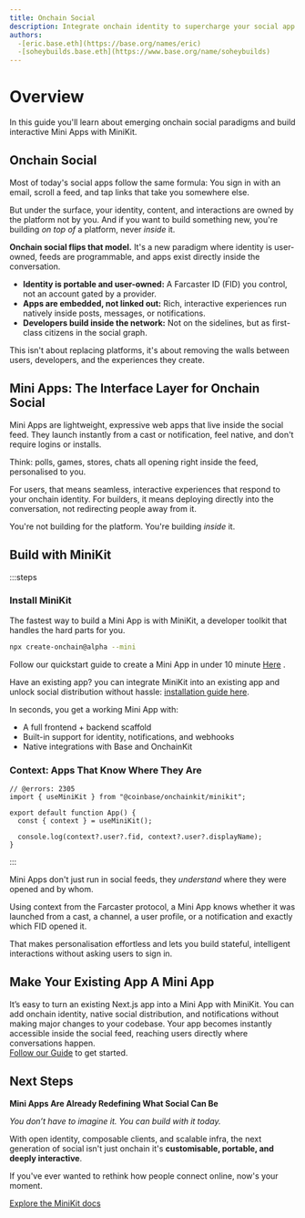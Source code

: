 ```yaml
---
title: Onchain Social
description: Integrate onchain identity to supercharge your social app.
authors:
  -[eric.base.eth](https://base.org/names/eric)
  -[soheybuilds.base.eth](https://www.base.org/name/soheybuilds)
---
```


# Overview

In this guide you'll learn about emerging onchain social paradigms and build interactive Mini Apps with MiniKit.

## Onchain Social

Most of today's social apps follow the same formula: You sign in with an email, scroll a feed, and tap links that take you somewhere else.

But under the surface, your identity, content, and interactions are owned by the platform not by you. And if you want to build something new, you're building _on top of_ a platform, never _inside_ it.

**Onchain social flips that model.** It's a new paradigm where identity is user-owned, feeds are programmable, and apps exist directly inside the conversation.

- **Identity is portable and user-owned:** A Farcaster ID (FID) you control, not an account gated by a provider.
- **Apps are embedded, not linked out:** Rich, interactive experiences run natively inside posts, messages, or notifications.
- **Developers build inside the network:** Not on the sidelines, but as first-class citizens in the social graph.

This isn't about replacing platforms, it's about removing the walls between users, developers, and the experiences they create.

## Mini Apps: The Interface Layer for Onchain Social

Mini Apps are lightweight, expressive web apps that live inside the social feed. They launch instantly from a cast or notification, feel native, and don't require logins or installs.

Think: polls, games, stores, chats all opening right inside the feed, personalised to you.

For users, that means seamless, interactive experiences that respond to your onchain identity. For builders, it means deploying directly into the conversation, not redirecting people away from it.

You're not building for the platform. You're building _inside_ it.

## Build with MiniKit

:::steps

### Install MiniKit

The fastest way to build a Mini App is with MiniKit, a developer toolkit that handles the hard parts for you.

```bash [Terminal]
npx create-onchain@alpha --mini
```

Follow our quickstart guide to create a Mini App in under 10 minute [Here](/builderkits/minikit/quickstart) .

Have an existing app? you can integrate MiniKit into an existing app and unlock social distribution without hassle: [installation guide here](/builderkits/minikit/existing-app-integration).

In seconds, you get a working Mini App with:

- A full frontend \+ backend scaffold
- Built-in support for identity, notifications, and webhooks
- Native integrations with Base and OnchainKit

### Context: Apps That Know Where They Are

```tsx twoslash [App.tsx]
// @errors: 2305
import { useMiniKit } from "@coinbase/onchainkit/minikit";

export default function App() {
  const { context } = useMiniKit();

  console.log(context?.user?.fid, context?.user?.displayName);
}
```

:::

Mini Apps don't just run in social feeds, they _understand_ where they were opened and by whom.

Using context from the Farcaster protocol, a Mini App knows whether it was launched from a cast, a channel, a user profile, or a notification and exactly which FID opened it.

That makes personalisation effortless and lets you build stateful, intelligent interactions without asking users to sign in.

## Make Your Existing App A Mini App

It’s easy to turn an existing Next.js app into a Mini App with MiniKit. You can add onchain identity, native social distribution, and notifications without making major changes to your codebase. Your app becomes instantly accessible inside the social feed, reaching users directly where conversations happen.  
[Follow our Guide](https://docs.base.org/builderkits/minikit/quickstart) to get started.

## Next Steps

**Mini Apps Are Already Redefining What Social Can Be**

_You don’t have to imagine it. You can build with it today._

With open identity, composable clients, and scalable infra, the next generation of social isn't just onchain it's **customisable, portable, and deeply interactive**.

If you've ever wanted to rethink how people connect online, now's your moment.

[Explore the MiniKit docs](https://docs.base.org/builderkits/minikit/overview)
